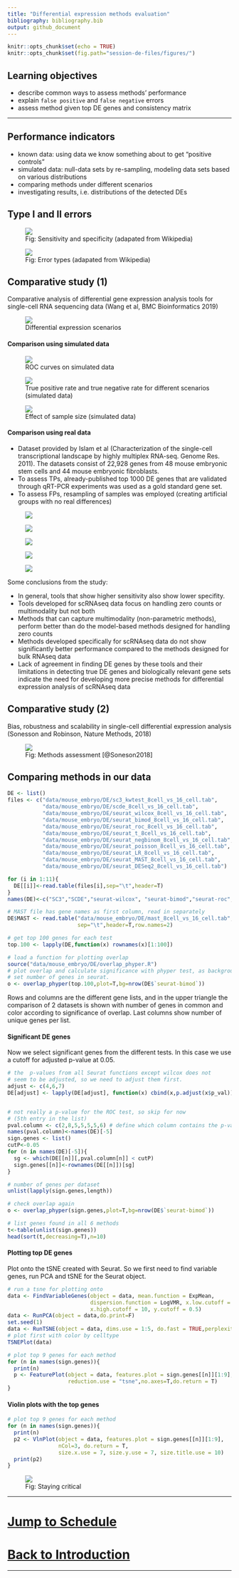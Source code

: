 ```yaml
---
title: "Differential expression methods evaluation"
bibliography: bibliography.bib
output: github_document
---
```

```r
knitr::opts_chunk$set(echo = TRUE)
knitr::opts_chunk$set(fig.path="session-de-files/figures/")
```

## Learning objectives
- describe common ways to assess methods' performance
- explain `false positive` and `false negative` errors
- assess method given top DE genes and consistency matrix


-------

## Performance indicators
- known data: using data we know something about to get "positive controls"
- simulated data: null-data sets by re-sampling, modeling data sets based on various distributions
- comparing methods under different scenarios 
- investigating results, i.e. distributions of the detected DEs

## Type I and II errors
<figure>
<img src="session-de-files/images/perf-wiki-sensitivity-specificity.png">
<figcaption> Fig: Sensitivity and specificity (adapated from Wikipedia) </figcaption>
</figure>


<figure>
<img src="session-de-files/images/perf-wiki-confusion.png">
<figcaption> Fig: Error types (adapated from Wikipedia) </figcaption>
</figure>

## Comparative study (1)

Comparative analysis of differential gene expression analysis tools for single-cell RNA sequencing data (Wang et al, BMC Bioinformatics 2019)

<figure>
<img src="session-de-files/images/wang1.png">
<figcaption> Differential expression scenarios </figcaption>
</figure>


#### Comparison using simulated data

<figure>
<img src="session-de-files/images/wang2.png">
<figcaption> ROC curves on simulated data  </figcaption>
</figure>

<figure>
<img src="session-de-files/images/wang3.png">
<figcaption> True positive rate and true negative rate for different scenarios (simulated data) </figcaption>
</figure>

<figure>
<img src="session-de-files/images/wang7.png">
<figcaption> Effect of sample size (simulated data) </figcaption>
</figure>

#### Comparison using real data

- Dataset provided by Islam et al (Characterization of the single-cell transcriptional landscape by highly multiplex RNA-seq. Genome Res. 2011). The datasets consist of 22,928 genes from 48 mouse embryonic stem cells and 44 mouse embryonic fibroblasts. 
- To assess TPs, already-published top 1000 DE genes that are validated through qRT-PCR experiments was used as a gold standard gene set.
- To assess FPs, resampling of samples was employed (creating artificial groups with no real differences)

<figure>
<img src="session-de-files/images/wang4.png">
<figcaption>  </figcaption>
</figure>

<figure>
<img src="session-de-files/images/wang5.png">
<figcaption>  </figcaption>
</figure>

<figure>
<img src="session-de-files/images/wang6.png">
<figcaption>  </figcaption>
</figure>

<figure>
<img src="session-de-files/images/wang8.png">
<figcaption>  </figcaption>
</figure>

<figure>
<img src="session-de-files/images/wang9.png">
<figcaption>  </figcaption>
</figure>

Some conclusions from the study:

- In general, tools that show higher sensitivity also show lower specifity.
- Tools developed for scRNAseq data focus on handling zero counts or multimodality but not both
- Methods that can capture multimodality (non-parametric methods), perform better than do the model-based methods designed for handling zero counts 
- Methods developed specifically for scRNAseq data do not show significantly better performance compared to the methods designed for bulk RNAseq data
- Lack of agreement in finding DE genes by these tools and their limitations in detecting true DE genes and biologically relevant gene sets indicate the need for developing more precise methods for differential expression analysis of scRNAseq data

## Comparative study (2)

Bias, robustness and scalability in single-cell differential expression analysis (Sonesson and Robinson, Nature Methods, 2018)


<figure>
<img src="session-de-files/images/perf-Robinson-2018.png">
<figcaption> Fig: Methods assessment [@Soneson2018]  </figcaption>
</figure>

## Comparing methods in our data

```r

DE <- list()
files <- c("data/mouse_embryo/DE/sc3_kwtest_8cell_vs_16_cell.tab",
           "data/mouse_embryo/DE/scde_8cell_vs_16_cell.tab",
           "data/mouse_embryo/DE/seurat_wilcox_8cell_vs_16_cell.tab",           
           "data/mouse_embryo/DE/seurat_bimod_8cell_vs_16_cell.tab",
           "data/mouse_embryo/DE/seurat_roc_8cell_vs_16_cell.tab",
           "data/mouse_embryo/DE/seurat_t_8cell_vs_16_cell.tab",
           "data/mouse_embryo/DE/seurat_negbinom_8cell_vs_16_cell.tab",
           "data/mouse_embryo/DE/seurat_poisson_8cell_vs_16_cell.tab",
           "data/mouse_embryo/DE/seurat_LR_8cell_vs_16_cell.tab",
           "data/mouse_embryo/DE/seurat_MAST_8cell_vs_16_cell.tab",
           "data/mouse_embryo/DE/seurat_DESeq2_8cell_vs_16_cell.tab")

for (i in 1:11){ 
  DE[[i]]<-read.table(files[i],sep="\t",header=T)
}
names(DE)<-c("SC3","SCDE","seurat-wilcox", "seurat-bimod","seurat-roc","seurat-t","seurat-tobit")

# MAST file has gene names as first column, read in separately
DE$MAST <- read.table("data/mouse_embryo/DE/mast_8cell_vs_16_cell.tab", 
                      sep="\t",header=T,row.names=2)

# get top 100 genes for each test
top.100 <- lapply(DE,function(x) rownames(x)[1:100])

# load a function for plotting overlap
source("data/mouse_embryo/DE/overlap_phyper.R")
# plot overlap and calculate significance with phyper test, as background, 
# set number of genes in seurat.
o <- overlap_phyper(top.100,plot=T,bg=nrow(DE$`seurat-bimod`))
```

Rows and columns are the different gene lists, and in the upper triangle the comparison of 2 datasets is shown with number of genes in common and color according to significance of overlap. Last columns show number of unique genes per list.

#### Significant DE genes

Now we select significant genes from the different tests. In this case we use a cutoff for adjusted p-value at 0.05. 

```r
# the  p-values from all Seurat functions except wilcox does not 
# seem to be adjusted, so we need to adjust them first.
adjust <- c(4,6,7)
DE[adjust] <- lapply(DE[adjust], function(x) cbind(x,p.adjust(x$p_val)))


# not really a p-value for the ROC test, so skip for now 
# (5th entry in the list)
pval.column <- c(2,8,5,5,5,5,6) # define which column contains the p-value
names(pval.column)<-names(DE)[-5]
sign.genes <- list()
cutP<-0.05
for (n in names(DE)[-5]){
  sg <- which(DE[[n]][,pval.column[n]] < cutP)
  sign.genes[[n]]<-rownames(DE[[n]])[sg]
}

# number of genes per dataset
unlist(lapply(sign.genes,length))

# check overlap again
o <- overlap_phyper(sign.genes,plot=T,bg=nrow(DE$`seurat-bimod`))

# list genes found in all 6 methods
t<-table(unlist(sign.genes))
head(sort(t,decreasing=T),n=10)
```

#### Plotting top DE genes 

Plot onto the tSNE created with Seurat. So we first need to find variable genes, run PCA and tSNE for the Seurat object. 

```r
# run a tsne for plotting onto
data <- FindVariableGenes(object = data, mean.function = ExpMean, 
                          dispersion.function = LogVMR, x.low.cutoff = 0.5, 
                          x.high.cutoff = 10, y.cutoff = 0.5)
data <- RunPCA(object = data,do.print=F)
set.seed(1)
data <- RunTSNE(object = data, dims.use = 1:5, do.fast = TRUE,perplexity=10)
# plot first with color by celltype
TSNEPlot(data)

# plot top 9 genes for each method
for (n in names(sign.genes)){
  print(n)
  p <- FeaturePlot(object = data, features.plot = sign.genes[[n]][1:9],  
                   reduction.use = "tsne",no.axes=T,do.return = T)
}

```


#### Violin plots with the top genes

```r
# plot top 9 genes for each method
for (n in names(sign.genes)){
  print(n)
  p2 <- VlnPlot(object = data, features.plot = sign.genes[[n]][1:9], 
                nCol=3, do.return = T,
                size.x.use = 7, size.y.use = 7, size.title.use = 10)
  print(p2)
}

```

<figure>
<img src="session-de-files/images/wrap-dist.png">
<figcaption> Fig: Staying critical </figcaption>
</figure>



------

# [Jump to Schedule](../schedule.md)
# [Back to Introduction](session-de.md)

-------












